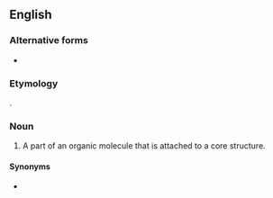 ==English==
{{wikipedia}}

===Alternative forms===
* {{l|en|side chain}}

===Etymology===
{{compound|side|chain|lang=en}}.

===Noun===
{{en-noun}}

# {{lb|en|organic chemistry}} A part of an organic molecule that is attached to a core structure.

====Synonyms====
* {{l|en|R group}}
